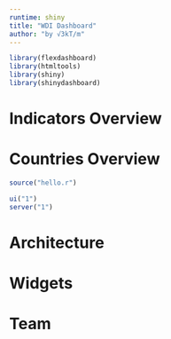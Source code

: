 ```yaml
---
runtime: shiny
title: "WDI Dashboard"
author: "by √3kT/m"
---
```


```r
library(flexdashboard)
library(htmltools)
library(shiny)
library(shinydashboard)


```


Indicators Overview 
===================================== 

   
Countries Overview 
=====================================  

```r

source("hello.r")

ui("1")
server("1")

```

Architecture {data-navmenu="Making"}
=====================================  


Widgets {data-navmenu="Making"}
=====================================  


Team
=====================================     
